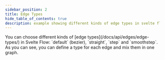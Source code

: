 ```yaml
---
sidebar_position: 2
title: Edge Types
hide_table_of_contents: true
description: example showing different kinds of edge types in svelte flow
---
```



<ExampleLayout>
You can choose different kinds of [edge types](/docs/api/edges/edge-types/) in Svelte Flow: `default` (bezier), `straight`, `step` and `smoothstep`. As you can see, you can define a type for each edge and mix them in one graph.

<CodeViewer codePath="examples/edges/edge-types" framework="svelte"/>
</ExampleLayout>

